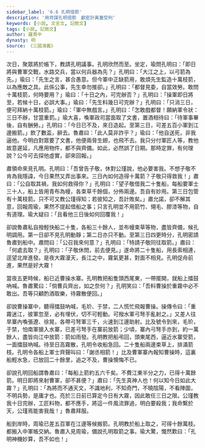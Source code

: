 ```yaml
---
sidebar_label: '6.6 孔明借箭'
description: '用奇謀孔明借箭　獻密計黃蓋受刑'
keywords: [小說, 文言文, 記敘文]
tags: [小說, 記敘文]
author: 羅貫中
dynasty: 明
source: 《三國演義》
---
```


<MainText>

<div className="main prose">

次日，聚眾將於帳下，教請孔明議事。孔明欣然而至。坐定，瑜問孔明曰：「即日將與曹軍交戰，水路交兵，當以何兵器為先？」孔明曰：「大江之上，以弓箭為先。」瑜曰：「先生之言，甚合愚意。但今軍中正缺箭用，敢煩先生監造十萬枝箭，以為應敵之具。此係公事，先生幸勿推卻。」孔明曰：「都督見委，自當效勞。敢問十萬枝箭，何時要用？」瑜曰：「十日之內，可完辦否？」孔明曰：「操軍即日將至，若候十日，必誤大事。」瑜曰：「先生料幾日可完辦？」孔明曰：「只消三日，便可拜納十萬枝箭。」瑜曰：「軍中無戲言。」孔明曰：「怎敢戲都督！願納軍令狀：三日不辦，甘當重罰。」瑜大喜，喚軍政司當面取了文書，置酒相待曰：「待軍事畢後，自有酬勞。」孔明曰：「今日已不及，來日造起。至第三日，可差五百小軍到江邊搬箭。」飲了數盃，辭去。魯肅曰：「此人莫非詐乎？」瑜曰：「他自送死，非我逼他。今明白對眾要了文書，他便兩脅生翅，也飛不去。我只分付軍匠人等，教他故意遲延，凡應用物件，都不與齊備。如此，必然誤了日期。那時定罪，有何理說？公今可去探他虛實，卻來回報。」

肅領命來見孔明。孔明曰：「吾曾告子敬，休對公瑾說，他必要害我。不想子敬不肯為我隱諱，今日果然又弄出事來。三日內如何造得十萬箭？子敬只得救我！」肅曰：「公自取其禍，我如何救得你？」孔明曰：「望子敬借我二十隻船，每船要軍士三十人，船上皆用青布為幔，各束草千餘個，分佈兩邊。吾自有妙用。第三日包管有十萬枝箭。只不可又教公瑾得知；若彼知之，吾計敗矣。」肅允諾，卻不解其意，回報周瑜，果然不提起借船之事；只言孔明並不用箭竹、翎毛、膠漆等物，自有道理。瑜大疑曰：「且看他三日後如何回覆我！」

卻說魯肅私自撥輕快船二十隻，各船三十餘人，並布幔束草等物，盡皆齊備，候孔明調用。第一日卻不見孔明動靜；第二日亦只不動。至第三日四更時分，孔明密請魯肅到船中。肅問曰：「公召我來何意？」孔明曰：「特請子敬同往取箭。」肅曰：「何處去取？」孔明曰：「子敬休問，前去便見。」遂命將二十隻船，用長索相連，逕望北岸進發。是夜大霧漫天，長江之中，霧氣更甚，對面不相見。孔明促舟前進，果然是好大霧！

當夜五更時候，船已近曹操水寨。孔明教把船隻頭西尾東，一帶擺開，就船上擂鼓吶喊。魯肅驚曰：「倘曹兵齊出，如之奈何？」孔明笑曰：「吾料曹操於重霧中必不敢出。吾等只顧酌酒取樂，待霧散便回。」

卻說曹操寨中，聽得擂鼓吶喊，毛玠、于禁，二人慌忙飛報曹操。操傳令曰：「重霧迷江，彼軍忽至，必有埋伏，切不可輕動。可撥水軍弓弩手亂射之。」又差人往旱寨內喚張遼、徐晃，各帶弓弩軍三千，火速到江邊助射。比及號令到來，毛玠，于禁，怕南軍搶入水寨，已差弓弩手在寨前放箭；少頃，寨內弓弩手亦到，約一萬餘人，盡皆向江中放箭：箭如雨發。孔明教把船弔回，頭東尾西，逼近水寨受箭，一面擂鼓吶喊。待至日高霧散，孔明令收船急回。二十隻船兩邊束草上，排滿箭枝。孔明令各船上軍士齊聲叫曰：「謝丞相箭！」比及曹軍寨內報知曹操時，這裏船輕水急，已放回二十餘里，追之不及，曹操懊悔不已。

卻說孔明回船謂魯肅曰：「每船上箭約五六千矣。不費江東半分之力，已得十萬餘箭。明日即將來射曹軍，卻不甚便？」肅曰：「先生真神人也！何以知今日如此大霧？」孔明曰：「為將而不通天文，不識地利，不知奇門，不曉陰陽，不看陣圖，不明兵勢，是庸才也。亮於三日前已算定今日有大霧，因此敢任三日之限。公瑾教我十日完辦，工匠料物，都不應手，將這一件風流罪過，明白要殺我；我命繫於天，公瑾焉能害我哉！」魯肅拜服。

船到岸時，周瑜已差五百軍在江邊等候搬箭。孔明教於船上取之，可得十餘萬枝。都搬入中軍帳交納。魯肅入見周瑜，備說孔明取箭之事。瑜大驚，慨然歎曰：「孔明神機妙算，吾不如也！」

</div>

</MainText>
